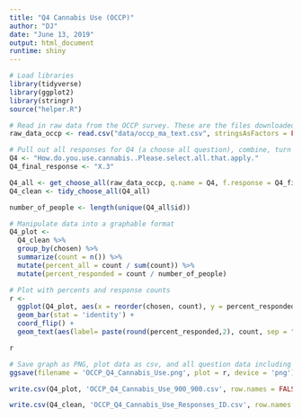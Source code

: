 ```yaml
---
title: "Q4 Cannabis Use (OCCP)"
author: "DJ"
date: "June 13, 2019"
output: html_document
runtime: shiny
---
```


```r
# Load libraries
library(tidyverse)
library(ggplot2)
library(stringr)
source("helper.R")
```

```r
# Read in raw data from the OCCP survey. These are the files downloaded from survey monkey saved as a .csv
raw_data_occp <- read.csv("data/occp_ma_text.csv", stringsAsFactors = FALSE)
```

```r
# Pull out all responses for Q4 (a choose all question), combine, turn into a tidy data format for further processing then determine 'question n'
Q4 <- "How.do.you.use.cannabis..Please.select.all.that.apply."
Q4_final_response <- "X.3"

Q4_all <- get_choose_all(raw_data_occp, q.name = Q4, f.response = Q4_final_response)
Q4_clean <- tidy_choose_all(Q4_all)

number_of_people <- length(unique(Q4_all$id))
```

```r
# Manipulate data into a graphable format
Q4_plot <-
  Q4_clean %>%
  group_by(chosen) %>%
  summarize(count = n()) %>%
  mutate(percent_all = count / sum(count)) %>%
  mutate(percent_responded = count / number_of_people)
```

```r
# Plot with percents and response counts
r <- 
  ggplot(Q4_plot, aes(x = reorder(chosen, count), y = percent_responded)) +
  geom_bar(stat = 'identity') +
  coord_flip() +
  geom_text(aes(label= paste(round(percent_responded,2), count, sep = "***")))

r
```

```r
# Save graph as PNG, plot data as csv, and all question data including response IDs as csv (save question n and N at end of plot file as "_x.x")
ggsave(filename = 'OCCP_Q4_Cannabis_Use.png', plot = r, device = 'png')

write.csv(Q4_plot, 'OCCP_Q4_Cannabis_Use_900_900.csv', row.names = FALSE)

write.csv(Q4_clean, 'OCCP_Q4_Cannabis_Use_Responses_ID.csv', row.names = FALSE)
```